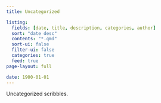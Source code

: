 ```yaml
---
title: Uncategorized

listing:
  fields: [date, title, description, categories, author]
  sort: "date desc"
  contents: "*.qmd"
  sort-ui: false
  filter-ui: false
  categories: true
  feed: true
page-layout: full

date: 1900-01-01
---
```


Uncategorized scribbles.